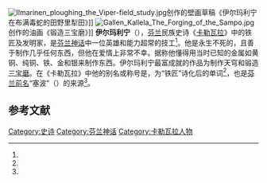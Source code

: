 [[File:Ilmarinen_ploughing_the_Viper-field_study.jpg|thumb]]创作的壁画草稿《伊尔玛利宁在布满毒蛇的田野里犁田》]]
[[File:Gallen_Kallela_The_Forging_of_the_Sampo.jpg|thumb]]创作的油画《锻造三宝磨》]]
'''伊尔玛利宁'''（{{lang-fi|Ilmarinen}}），[[芬兰|芬兰]]民族史诗《[[卡勒瓦拉|卡勒瓦拉]]》中的铁匠及发明家，是[[芬兰神话|芬兰神话]]中一位英雄和能力超常的技工<ref name="SunYong"/>。他是永生不死的，且善于制作几乎任何东西，但他在爱情上非常不幸。据称他懂得用当时已知的金属如黄铜、纯铜、铁、金和银来制作东西。伊尔玛利宁最富成就的作品为制作天穹和锻造[[三宝磨|三宝磨]]。在《卡勒瓦拉》中他的别名或称号是{{lang|fi|seppo}}，为“铁匠”诗化后的单词<ref name="seppo"/>，也是[[芬兰人名|芬兰前名]]“塞波”（{{lang|fi|Seppo}}）的来源<ref name="SeppoNimi"/>。

== 参考文献 ==
{{Reflist|30em|refs=
<ref name="SunYong">{{Cite book | author = 孙用（译者） | title = 卡勒瓦拉（上下册） | location = 北京 | publisher = 人民文学出版社 | date = 1985年 | pages =  | quote = 书号为10019-3180 | accessdate = 2017-01-17 | url = http://pan.baidu.com/share/link?shareid=2068514877&uk=2319237191&fid=102071814807366 | language = zh | archive-url = https://web.archive.org/web/20181001211251/https://pan.baidu.com/share/link?shareid=2068514877&uk=2319237191&fid=102071814807366 | archive-date = 2018-10-01 | dead-url = yes }}</ref>

<ref name="seppo">{{cite web | url = http://www.kielitoimistonsanakirja.fi/netmot.exe?ListWord=seppo&SearchWord=seppo&dic=1&page=results&UI=fi80&Opt=1 | title = seppo | language = fi | publisher = kielitoimistonsanakirja.fi | accessdate = 2017-01-17 }}{{Dead link|date=2018年8月 |bot=InternetArchiveBot |fix-attempted=yes }}</ref>

<ref name="SeppoNimi">{{cite web | url = http://www.kalevalaseura.fi/kaku/sivu.php?n=p2a1&s=p2a1s4&h=hp2a1&f=fp2s | title = Kalevala ja suomen kieli | language = fi | publisher = Kalevalan kulttuurihistoria | accessdate = 2017-01-17 | archive-date = 2016-03-05 | archive-url = https://web.archive.org/web/20160305010115/http://www.kalevalaseura.fi/kaku/sivu.php?n=p2a1&s=p2a1s4&h=hp2a1&f=fp2s | dead-url = no }}</ref>
}}

{{卡勒瓦拉}}

[[Category:史诗|Category:史诗]]
[[Category:芬兰神话|Category:芬兰神话]]
[[Category:卡勒瓦拉人物|Category:卡勒瓦拉人物]]